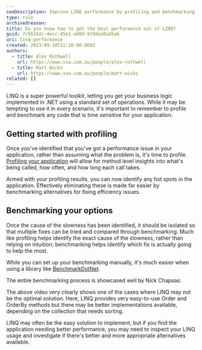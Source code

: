 ```yaml
---
seoDescription: Improve LINQ performance by profiling and benchmarking, optimizing queries and data access for efficient business logic implementation.
type: rule
archivedreason:
title: Do you know how to get the best performance out of LINQ?
guid: 7c56242c-4ecc-45e1-a689-97ddea0a26a6
uri: linq-performance
created: 2023-09-18T11:18:00.000Z
authors:
  - title: Alex Rothwell
    url: https://www.ssw.com.au/people/alex-rothwell
  - title: Matt Wicks
    url: https://www.ssw.com.au/people/matt-wicks
related: []
---
```


LINQ is a super powerful toolkit, letting you get your business logic implemented in .NET using a standard set of operations.
While it may be tempting to use it in every scenario, it's important to remember to profile and benchmark any code that is time sensitive for your application.
## Getting started with profiling

Once you've identified that you've got a performance issue in your application, rather than assuming what the problem is, it's time to profile.
[Profiling your application](/do-you-profile-your-code-when-optimising-performance) will allow for method level insights into what's being called, how often, and how long each call takes.

Armed with your profiling results, you can now identify any hot spots in the application.
Effectively eliminating these is made far easier by benchmarking alternatives for fixing efficiency issues.

## Benchmarking your options

Once the cause of the slowness has been identified, it should be isolated so that multiple fixes can be tried and compared through benchmarking.
Much like profiling helps identify the exact cause of the slowness, rather than relying on intuition; benchmarking helps identify which fix is actually going to help the most.

While you can set up your benchmarking manually, it's much easier when using a library like [BenchmarkDotNet](https://github.com/dotnet/BenchmarkDotNet).

The entire benchmarking process is showcased well by Nick Chapsas:

<youtubeEmbed url="https://www.youtube.com/watch?v=K1Ye_QEpAq8" description="Video: Stop using LINQ to order your primitive collections in C# - [Nick Chapsas](https://www.youtube.com/@nickchapsas) (14 min)" />

The above video very clearly shows one of the cases where LINQ may not be the optimal solution.
Here, LINQ provides very easy-to-use Order and OrderBy methods but there may be better implementations available, depending on the collection that needs sorting.

LINQ may often be the easy solution to implement, but if you find the application needing better performance, you may need to inspect your LINQ usage and investigate if there's better and more appropriate alternatives available.